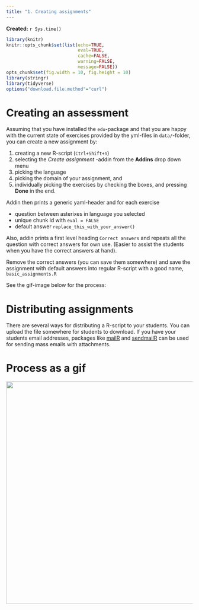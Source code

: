 ```yaml
---
title: "1. Creating assignments"
---
```


**Created:** `r Sys.time()`

```r
library(knitr)
knitr::opts_chunk$set(list(echo=TRUE,
                           eval=TRUE,
                           cache=FALSE,
                           warning=FALSE,
                           message=FALSE))
opts_chunk$set(fig.width = 10, fig.height = 10)
library(stringr)
library(tidyverse)
options("download.file.method"="curl")
```


# Creating an assessment

Assuming that you have installed the `edu`-package and that you are happy with the current state of exercises provided by the yml-files in `data/`-folder, you can create a new assignment by:

1. creating a new R-script (`Ctrl+Shift+n`)
2. selecting the *Create assignment* -addin from the **Addins** drop down menu
3. picking the language
4. picking the domain of your assignment, and 
5. individually picking the exercises by checking the boxes, and pressing **Done** in the end.

Addin then prints a generic yaml-header and for each exercise

- question between asterixes in language you selected
- unique chunk id with `eval = FALSE`
- default answer `replace_this_with_your_answer()`

Also, addin prints a first level heading `Correct answers` and repeats all the question with correct answers for own use. (Easier to assist the students when you have the correct answers at hand).

Remove the correct answers (you can save them somewhere) and save the assignment with default answers into regular R-script with a good name, `basic_assignments.R`


See the gif-image below for the process:



# Distributing assignments

There are several ways for distributing a R-script to your students. You can upload the file somewhere for students to download. If you have your students email addresses, packages like [mailR](https://cran.r-project.org/web/packages/mailR/index.html) and [sendmailR](https://cran.r-project.org/web/packages/sendmailR/index.html) can be used for sending mass emails with attachments.


# Process as a gif

<img src="http://software.markuskainu.fi/ropengov/edu/edu_create.gif" width = 600/>
